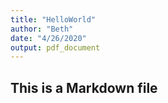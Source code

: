 ```yaml
---
title: "HelloWorld"
author: "Beth"
date: "4/26/2020"
output: pdf_document
---
```


## This is a  Markdown file
